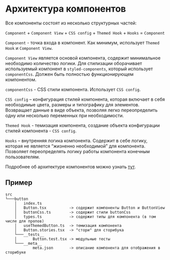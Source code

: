 
<Meta title="Docs/Архитектура компонентов" />

# Архитектура компонентов

Все компоненты состоят из несколько структурных частей:

`Component` + `Component View` + `CSS config` + `Themed Hook` + `Hooks` = `Component`

`Component` - точка входа в компонент. Как минимум, использует `Themed Hook` и `Component View`.

`Component View` является основой компонента, содержит минимальное необходимо количество логики. Для стилизации оборачивает используемый компонент в `styled-components`, который использует `componentCss`.
Должен быть полностью функционирующем компонентом.

`componentCss` - CSS стили компонента. Использует `CSS config`.

`CSS config` – конфигурация стилей компонента, которая включает в себя необходимые цвета, размеры и типографику для элементов.
Возвращает данные в виде объекта, позволяя легко переопределить одну или несколько переменных при необходимости.

`Themed Hook` - темизация компонента, создание объекта конфигурации стилей компонента - `CSS config`.

`Hooks` – внутренняя логика компонента. Содержит в себе логику, которая не является “жизненно необходимой” для компонента.
Позволяет переопределять логику работы компонента конечным пользователям.

Подробнее об архитектуре компонентов можно узнать [тут](https://kaspersky-my.sharepoint.com/:v:/p/pavel_vostrikov/EdIYBlGtfTpCttvSxcHORokBMrujZ0yDqD6q3Aztp9RV6g?isSPOFile=1).

## Пример

```
src
└───button
    │   index.ts
    │   Button.tsx          -> содержит компоненты Button и ButtonView
    │   buttonCss.ts        -> содержит стили buttonCss
    │   types.ts            -> содержит типы для компонента (в том числе для пропов)
    │   useThemedButton.ts  -> темизация компонента   
    │   Button.stories.tsx  -> "стори" для сторибука
    └───__tests__
    │       Button.test.tsx -> модульные тесты
    └───__meta__
            meta.json       -> описание компонента для отображения в сторибуке
```
